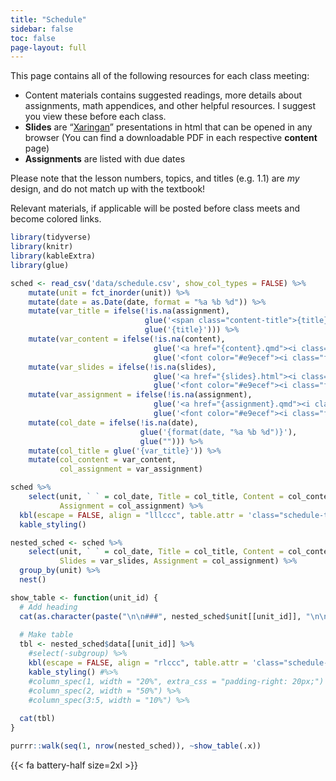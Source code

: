 ```yaml
---
title: "Schedule"
sidebar: false
toc: false
page-layout: full
---
```


This page contains all of the following resources for each class meeting:

-   <i class="fas fa-info-circle"></i> Content materials contains suggested readings, more details about assignments, math appendices, and other helpful resources. I suggest you view these before each class.
-   <i class="fas fa-chalkboard-teacher"></i> **Slides** are "[Xaringan](https://github.com/yihui/xaringan)" presentations in html that can be opened in any browser (You can find a downloadable PDF in each respective **content** page)
-   <i class="fas fa-laptop-code"></i> **Assignments** are listed with due dates

Please note that the lesson numbers, topics, and titles (e.g. 1.1) are *my* design, and do not match up with the textbook!

Relevant materials, if applicable will be posted before class meets and become colored links.

```r
library(tidyverse)
library(knitr)
library(kableExtra)
library(glue)
```

```r
sched <- read_csv('data/schedule.csv', show_col_types = FALSE) %>%
    mutate(unit = fct_inorder(unit)) %>%
    mutate(date = as.Date(date, format = "%a %b %d")) %>%
    mutate(var_title = ifelse(!is.na(assignment),
                              glue('<span class="content-title">{title}</span>'),
                              glue('{title}'))) %>%
    mutate(var_content = ifelse(!is.na(content),
                                glue('<a href="{content}.qmd"><i class="fas fa-info-circle fa-lg"></i></a>'),
                                glue('<font color="#e9ecef"><i class="fas fa-info-circle fa-lg"></i></font>'))) %>%
    mutate(var_slides = ifelse(!is.na(slides),
                                glue('<a href="{slides}.html"><i class="fas fa-chalkboard-teacher"></i></a>'),
                                glue('<font color="#e9ecef"><i class="fas fa-chalkboard-teacher"></i></font>'))) %>%
    mutate(var_assignment = ifelse(!is.na(assignment),
                                glue('<a href="{assignment}.qmd"><i class="fas fa-laptop-code"></i></a>'),
                                glue('<font color="#e9ecef"><i class="fas fa-laptop-code"></i></font>'))) %>%
    mutate(col_date = ifelse(!is.na(date),
                             glue('{format(date, "%a %b %d")}'),
                             glue(""))) %>%
    mutate(col_title = glue('{var_title}')) %>%
    mutate(col_content = var_content,
           col_assignment = var_assignment)
```

```r
sched %>%
    select(unit, ` ` = col_date, Title = col_title, Content = col_content,
           Assignment = col_assignment) %>%
  kbl(escape = FALSE, align = "lllccc", table.attr = 'class="schedule-table"') %>% 
  kable_styling()
```

```r
nested_sched <- sched %>%
    select(unit, ` ` = col_date, Title = col_title, Content = col_content,
           Slides = var_slides, Assignment = col_assignment) %>%
  group_by(unit) %>%
  nest()
```

```r
show_table <- function(unit_id) {
  # Add heading
  cat(as.character(paste("\n\n###", nested_sched$unit[[unit_id]], "\n\n")))
  
  # Make table
  tbl <- nested_sched$data[[unit_id]] %>% 
    #select(-subgroup) %>% 
    kbl(escape = FALSE, align = "rlccc", table.attr = 'class="schedule-table"') %>%
    kable_styling() #%>% 
    #column_spec(1, width = "20%", extra_css = "padding-right: 20px;") %>% 
    #column_spec(2, width = "50%") %>% 
    #column_spec(3:5, width = "10%") %>% 
  
  cat(tbl)
}
```

```r
purrr::walk(seq(1, nrow(nested_sched)), ~show_table(.x))
```

<!-- Page apparently loads fa icons if I include one.. -->

{{< fa battery-half size=2xl >}}
